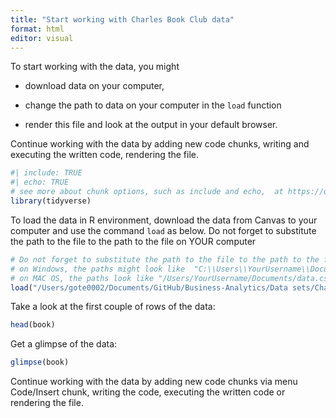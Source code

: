 ```yaml
---
title: "Start working with Charles Book Club data"
format: html
editor: visual
---
```


To start working with the data, you might

-   download data on your computer,

-   change the path to data on your computer in the `load` function

-   render this file and look at the output in your default browser.

Continue working with the data by adding new code chunks, writing and executing the written code, rendering the file.

```r
#| include: TRUE
#| echo: TRUE
# see more about chunk options, such as include and echo,  at https://quarto.org/docs/computations/execution-options.html
library(tidyverse)
```

To load the data in R environment, download the data from Canvas to your computer and use the command `load` as below. Do not forget to substitute the path to the file to the path to the file on YOUR computer

```r
# Do not forget to substitute the path to the file to the path to the file on YOUR computer.
# on Windows, the paths might look like  "C:\\Users\\YourUsername\\Documents\\data.csv"
# on MAC OS, the paths look like "/Users/YourUsername/Documents/data.csv"
load("/Users/gote0002/Documents/GitHub/Business-Analytics/Data sets/Charles_book_club/CharlesBookClub.Rdata") 
```

Take a look at the first couple of rows of the data:

```r
head(book)
```

Get a glimpse of the data:

```r
glimpse(book)
```

Continue working with the data by adding new code chunks via menu Code/Insert chunk, writing the code, executing the written code or rendering the file.

```r
```
